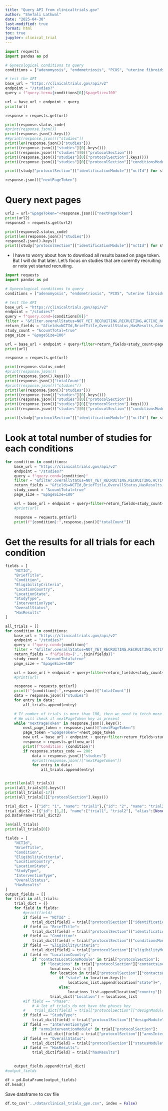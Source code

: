 ```yaml
---
title: "Query API from clinicaltrials.gov"
author: "Shefali Lathwal"
date: "2025-04-30"
last-modified: true
format: html
toc: true
jupyter: clinical_trial
---
```


```python
import requests
import pandas as pd

# Gynecological conditions to query
conditions = ["adenomyosis", "endometriosis", "PCOS", "uterine fibroids"]

# test the API
base_url = "https://clinicaltrials.gov/api/v2"
endpoint = "/studies?"
query = f"query.term={conditions[0]}&pageSize=100"

url = base_url + endpoint + query
print(url)

response = requests.get(url)
```

```python
print(response.status_code)
#print(response.json())
print(response.json().keys())
##print(response.json()["studies"])
print(len(response.json()["studies"]))
print((response.json()["studies"][0].keys()))
print((response.json()["studies"][0]["protocolSection"]))
print((response.json()["studies"][0]["protocolSection"].keys()))
print((response.json()["studies"][0]["protocolSection"]["conditionsModule"]))

print([study["protocolSection"]["identificationModule"]["nctId"] for study in response.json()["studies"]])
```

```python
response.json()["nextPageToken"]
```

# Query next pages
```python
url2 = url+"&pageToken="+response.json()["nextPageToken"]
print(url2)
response2 = requests.get(url2)

```

```python
print(response2.status_code)
print(len(response.json()["studies"]))
response2.json().keys()
print([study["protocolSection"]["identificationModule"]["nctId"] for study in response2.json()["studies"]])
```

- I have to worry about how to download all results based on page token. But I will do that later.
Let's focus on studies that are curerntly recruiting or note yet started recruiting.

```python
import requests
import pandas as pd

# Gynecological conditions to query
conditions = ["adenomyosis", "endometriosis", "PCOS", "uterine fibroids"]

# test the API
base_url = "https://clinicaltrials.gov/api/v2"
endpoint = "/studies?"
query = f"query.cond={conditions[0]}"
filter = "&filter.overallStatus=NOT_YET_RECRUITING,RECRUITING,ACTIVE_NOT_RECRUITING,ENROLLING_BY_INVITATION"
return_fields = "&fields=NCTId,BriefTitle,OverallStatus,HasResults,Condition"
study_count = "&countTotal=true"
page_size = "&pageSize=100"

url = base_url + endpoint + query+filter+return_fields+study_count+page_size
print(url)

response = requests.get(url)
```

```python
print(response.status_code)
#print(response.json())
print(response.json().keys())
print(response.json()["totalCount"])
#print(response.json()["studies"])
print(len(response.json()["studies"]))
print((response.json()["studies"][0].keys()))
print((response.json()["studies"][0]["protocolSection"]))
print((response.json()["studies"][0]["protocolSection"].keys()))
print((response.json()["studies"][0]["protocolSection"]["conditionsModule"]))

print([study["protocolSection"]["identificationModule"]["nctId"] for study in response.json()["studies"]])
```

# Look at total number of studies for each conditions

```python
for condition in conditions:
    base_url = "https://clinicaltrials.gov/api/v2"
    endpoint = "/studies?"
    query = f"query.cond={condition}"
    filter = "&filter.overallStatus=NOT_YET_RECRUITING,RECRUITING,ACTIVE_NOT_RECRUITING,ENROLLING_BY_INVITATION"
    return_fields = "&fields=NCTId,BriefTitle,OverallStatus,HasResults,Condition"
    study_count = "&countTotal=true"
    page_size = "&pageSize=100"

    url = base_url + endpoint + query+filter+return_fields+study_count+page_size
    #print(url)

    response = requests.get(url)
    print(f"{condition}:",response.json()["totalCount"])
```

# Get the results for all trials for each condition

```python
fields = [
    "NCTId",
    "BriefTitle",
    "Condition",
    "EligibilityCriteria",
    "LocationCountry",
    "LocationState",
    "StudyType",
    "InterventionType",
    "OverallStatus",
    "HasResults"
]

all_trials = []
for condition in conditions:
    base_url = "https://clinicaltrials.gov/api/v2"
    endpoint = "/studies?"
    query = f"query.cond={condition}"
    filter = "&filter.overallStatus=NOT_YET_RECRUITING,RECRUITING,ACTIVE_NOT_RECRUITING,ENROLLING_BY_INVITATION"
    return_fields = f"&fields={','.join(fields)}"
    study_count = "&countTotal=true"
    page_size = "&pageSize=100"

    url = base_url + endpoint + query+filter+return_fields+study_count+page_size
    #print(url)

    response = requests.get(url)
    print(f"{condition}:",response.json()["totalCount"])
    data = response.json()["studies"]
    for entry in data:
        all_trials.append(entry)

    # If number of trials is more than 100, then we need to fetch more trials from next page
    # We will check if nextPageToken key is present
    while "nextPageToken" in response.json().keys():
        next_page_token = response.json()["nextPageToken"]
        page_token ="&pageToken="+next_page_token 
        new_url = base_url + endpoint + query+filter+return_fields+study_count+page_size+page_token
        response = requests.get(new_url)
        print(f"Condition: {condition}")
        if response.status_code == 200:
            data = response.json()["studies"]
            #print(response.json()["nextPageToken"])
            for entry in data:
                all_trials.append(entry)



```

```python
print(len(all_trials))
print(all_trials[0].keys())
print(all_trials[-17])
print(all_trials[1]["protocolSection"].keys())

trial_dict = [{"id": "1", "name": "trial1"},{"id": "2", "name": "trial2", "alias": 3}]
trial_dict2 = [{"id": [1,2], "name":["trial1", "trial2"], "alias":[None, 3.0]}]
pd.DataFrame(trial_dict2)

```

```python
len(all_trials)
print(all_trials[0])

fields = [
    "NCTId",
    "BriefTitle",
    "Condition",
    "EligibilityCriteria",
    "LocationCountry",
    "LocationState",
    "StudyType",
    "InterventionType",
    "OverallStatus",
    "HasResults"
]
output_fields = []
for trial in all_trials:
    trial_dict = {}
    for field in fields:
        #print(field)
        if field == "NCTId" :
            trial_dict[field] = trial["protocolSection"]["identificationModule"]["nctId"]
        if field == "BriefTitle":
            trial_dict[field] = trial["protocolSection"]["identificationModule"]["briefTitle"]
        if field == "Condition":
            trial_dict[field] = trial["protocolSection"]["conditionsModule"]["conditions"]
        if field == "EligibilityCriteria":
            trial_dict[field] = trial["protocolSection"]["eligibilityModule"]["eligibilityCriteria"]
        if field == "LocationCountry":
            if "contactsLocationsModule" in trial["protocolSection"]:
                if "locations" in trial["protocolSection"]["contactsLocationsModule"]:
                    locations_list = []
                    for location in trial["protocolSection"]["contactsLocationsModule"]["locations"]:
                        if "state" in location.keys():
                            locations_list.append(location["state"]+", "+location["country"])
                        else: 
                            locations_list.append(location["country"])   
                    trial_dict["Location"] = locations_list 
        #if field == "Phase":
            # A lot of trials do not have the phases key
        #    trial_dict[field] = trial["protocolSection"]["designModule"]["phases"]
        if field == "StudyType":
            trial_dict[field] = trial["protocolSection"]["designModule"]["studyType"]
        if field == "InterventionType":
            if "armsInterventionModule" in trial["protocolSection"]:
                trial_dict[field] = trial["protocolSection"]["armsInterventionModule"]["interventions"]
        if field == "OverallStatus":
            trial_dict[field] = trial["protocolSection"]["statusModule"]["overallStatus"]
        if field == "HasResults":
            trial_dict[field] = trial["hasResults"]
        

    output_fields.append(trial_dict)
#output_fields
```

```python
df = pd.DataFrame(output_fields)
df.head()
```

Save dataframe to csv file
```python
df.to_csv("../data/clinical_trials_gyn.csv", index = False)
```